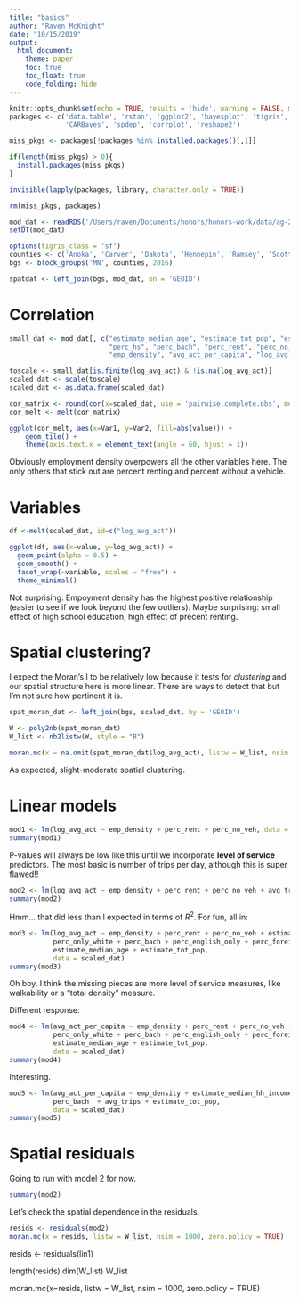 ```yaml
---
title: "basics"
author: "Raven McKnight"
date: "10/15/2019"
output: 
  html_document:
    theme: paper
    toc: true
    toc_float: true
    code_folding: hide
---
```


```r
knitr::opts_chunk$set(echo = TRUE, results = 'hide', warning = FALSE, message = FALSE)
packages <- c('data.table', 'rstan', 'ggplot2', 'bayesplot', 'tigris', 'sf', 'dplyr', 
              'CARBayes', 'spdep', 'corrplot', 'reshape2')

miss_pkgs <- packages[!packages %in% installed.packages()[,1]]

if(length(miss_pkgs) > 0){
  install.packages(miss_pkgs)
}

invisible(lapply(packages, library, character.only = TRUE))

rm(miss_pkgs, packages)

mod_dat <- readRDS('/Users/raven/Documents/honors/honors-work/data/ag-2017-mod-dat.RDS')
setDT(mod_dat)

options(tigris_class = 'sf')
counties <- c('Anoka', 'Carver', 'Dakota', 'Hennepin', 'Ramsey', 'Scott', 'Washington')
bgs <- block_groups('MN', counties, 2016)

spatdat <- left_join(bgs, mod_dat, on = 'GEOID')
```

# Correlation
```r
small_dat <- mod_dat[, c("estimate_median_age", "estimate_tot_pop", "estimate_median_hh_income", "perc_only_white",
                         "perc_hs", "perc_bach", "perc_rent", "perc_no_veh", "perc_english_only", "perc_foreign",
                         "emp_density", "avg_act_per_capita", "log_avg_act", "avg_trips")]

toscale <- small_dat[is.finite(log_avg_act) & !is.na(log_avg_act)]
scaled_dat <- scale(toscale)
scaled_dat <- as.data.frame(scaled_dat)

cor_matrix <- round(cor(x=scaled_dat, use = 'pairwise.complete.obs', method = 'pearson'), 2)
cor_melt <- melt(cor_matrix)

ggplot(cor_melt, aes(x=Var1, y=Var2, fill=abs(value))) + 
    geom_tile() + 
    theme(axis.text.x = element_text(angle = 60, hjust = 1))
```

Obviously employment density overpowers all the other variables here. The only others that stick out are percent renting and percent without a vehicle. 

# Variables
```r
df <-melt(scaled_dat, id=c("log_avg_act")) 

ggplot(df, aes(x=value, y=log_avg_act)) +
  geom_point(alpha = 0.5) +
  geom_smooth() +
  facet_wrap(~variable, scales = "free") +
  theme_minimal()
```

Not surprising: Empoyment density has the highest positive relationship (easier to see if we look beyond the few outliers). Maybe surprising: small effect of high school education, high effect of precent renting. 

# Spatial clustering?

I expect the Moran's I to be relatively low because it tests for *clustering* and our spatial structure here is more linear. There are ways to detect that but I'm not sure how pertinent it is. 

```r
spat_moran_dat <- left_join(bgs, scaled_dat, by = 'GEOID')

W <- poly2nb(spat_moran_dat)
W_list <- nb2listw(W, style = "B")

moran.mc(x = na.omit(spat_moran_dat$log_avg_act), listw = W_list, nsim = 1000, zero.policy = TRUE)
```

As expected, slight-moderate spatial clustering. 

# Linear models

```r
mod1 <- lm(log_avg_act ~ emp_density + perc_rent + perc_no_veh, data = scaled_dat)
summary(mod1)
```

P-values will always be low like this until we incorporate **level of service** predictors. The most basic is number of trips per day, although this is super flawed!!

```r
mod2 <- lm(log_avg_act ~ emp_density + perc_rent + perc_no_veh + avg_trips, data = scaled_dat)
summary(mod2)
```

Hmm... that did less than I expected in terms of $R^2$. For fun, all in:

```r
mod3 <- lm(log_avg_act ~ emp_density + perc_rent + perc_no_veh + estimate_median_hh_income +
           perc_only_white + perc_bach + perc_english_only + perc_foreign + avg_trips + 
           estimate_median_age + estimate_tot_pop,
           data = scaled_dat)
summary(mod3)
```
Oh boy. I think the missing pieces are more level of service measures, like walkability or a "total density" measure. 

Different response: 
```r
mod4 <- lm(avg_act_per_capita ~ emp_density + perc_rent + perc_no_veh + estimate_median_hh_income +
           perc_only_white + perc_bach + perc_english_only + perc_foreign + avg_trips + 
           estimate_median_age + estimate_tot_pop,
           data = scaled_dat)
summary(mod4)
```

Interesting. 

```r
mod5 <- lm(avg_act_per_capita ~ emp_density + estimate_median_hh_income +
           perc_bach  + avg_trips + estimate_tot_pop,
           data = scaled_dat)
summary(mod5)
```

# Spatial residuals

Going to run with model 2 for now. 
```r
summary(mod2)
```

Let's check the spatial dependence in the residuals. 

```r
resids <- residuals(mod2)
moran.mc(x = resids, listw = W_list, nsim = 1000, zero.policy = TRUE)
```



resids <- residuals(lin1)

length(resids)
dim(W_list)
W_list

moran.mc(x=resids, listw = W_list, nsim = 1000, zero.policy = TRUE)